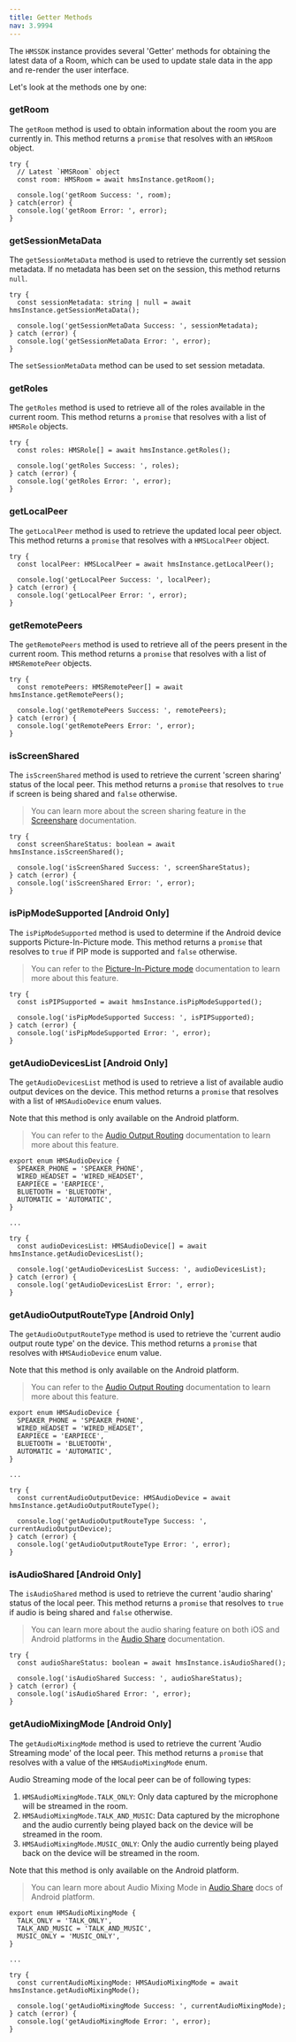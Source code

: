 ```yaml
---
title: Getter Methods
nav: 3.9994
---
```


The `HMSSDK` instance provides several 'Getter' methods for obtaining the latest data of a Room, which can be used to update stale data in the app and re-render the user interface.

Let's look at the methods one by one:

### getRoom

The `getRoom` method is used to obtain information about the room you are currently in. This method returns a `promise` that resolves with an `HMSRoom` object.

```js{3}
try {
  // Latest `HMSRoom` object
  const room: HMSRoom = await hmsInstance.getRoom();

  console.log('getRoom Success: ', room);
} catch(error) {
  console.log('getRoom Error: ', error);
}
```

### getSessionMetaData

The `getSessionMetaData` method is used to retrieve the currently set session metadata. If no metadata has been set on the session, this method returns `null`.

```js{2}
try {
  const sessionMetadata: string | null = await hmsInstance.getSessionMetaData();

  console.log('getSessionMetaData Success: ', sessionMetadata);
} catch (error) {
  console.log('getSessionMetaData Error: ', error);
}
```

The `setSessionMetaData` method can be used to set session metadata.

### getRoles

The `getRoles` method is used to retrieve all of the roles available in the current room. This method returns a `promise` that resolves with a list of `HMSRole` objects.

```js{2}
try {
  const roles: HMSRole[] = await hmsInstance.getRoles();

  console.log('getRoles Success: ', roles);
} catch (error) {
  console.log('getRoles Error: ', error);
}
```

### getLocalPeer

The `getLocalPeer` method is used to retrieve the updated local peer object. This method returns a `promise` that resolves with a `HMSLocalPeer` object.

```js{2}
try {
  const localPeer: HMSLocalPeer = await hmsInstance.getLocalPeer();

  console.log('getLocalPeer Success: ', localPeer);
} catch (error) {
  console.log('getLocalPeer Error: ', error);
}
```

### getRemotePeers

The `getRemotePeers` method is used to retrieve all of the peers present in the current room. This method returns a `promise` that resolves with a list of `HMSRemotePeer` objects.

```js{2}
try {
  const remotePeers: HMSRemotePeer[] = await hmsInstance.getRemotePeers();

  console.log('getRemotePeers Success: ', remotePeers);
} catch (error) {
  console.log('getRemotePeers Error: ', error);
}
```

### isScreenShared

The `isScreenShared` method is used to retrieve the current 'screen sharing' status of the local peer. This method returns a `promise` that resolves to `true` if screen is being shared and `false` otherwise.

> You can learn more about the screen sharing feature in the [Screenshare](../features/screenshare) documentation.

```js{2}
try {
  const screenShareStatus: boolean = await hmsInstance.isScreenShared();

  console.log('isScreenShared Success: ', screenShareStatus);
} catch (error) {
  console.log('isScreenShared Error: ', error);
}
```

### isPipModeSupported [Android Only]

The `isPipModeSupported` method is used to determine if the Android device supports Picture-In-Picture mode. This method returns a `promise` that resolves to `true` if PIP mode is supported and `false` otherwise.

> You can refer to the [Picture-In-Picture mode](./pip-mode) documentation to learn more about this feature.

```js{2}
try {
  const isPIPSupported = await hmsInstance.isPipModeSupported();

  console.log('isPipModeSupported Success: ', isPIPSupported);
} catch (error) {
  console.log('isPipModeSupported Error: ', error);
}
```

### getAudioDevicesList [Android Only]

The `getAudioDevicesList` method is used to retrieve a list of available audio output devices on the device. This method returns a `promise` that resolves with a list of `HMSAudioDevice` enum values.

Note that this method is only available on the Android platform.

> You can refer to the [Audio Output Routing](../features/audio-output-routing) documentation to learn more about this feature.

```js{12}
export enum HMSAudioDevice {
  SPEAKER_PHONE = 'SPEAKER_PHONE',
  WIRED_HEADSET = 'WIRED_HEADSET',
  EARPIECE = 'EARPIECE',
  BLUETOOTH = 'BLUETOOTH',
  AUTOMATIC = 'AUTOMATIC',
}

...

try {
  const audioDevicesList: HMSAudioDevice[] = await hmsInstance.getAudioDevicesList();

  console.log('getAudioDevicesList Success: ', audioDevicesList);
} catch (error) {
  console.log('getAudioDevicesList Error: ', error);
}
```

### getAudioOutputRouteType [Android Only]

The `getAudioOutputRouteType` method is used to retrieve the 'current audio output route type' on the device. This method returns a `promise` that resolves with `HMSAudioDevice` enum value.

Note that this method is only available on the Android platform.

> You can refer to the [Audio Output Routing](../features/audio-output-routing) documentation to learn more about this feature.

```js{12}
export enum HMSAudioDevice {
  SPEAKER_PHONE = 'SPEAKER_PHONE',
  WIRED_HEADSET = 'WIRED_HEADSET',
  EARPIECE = 'EARPIECE',
  BLUETOOTH = 'BLUETOOTH',
  AUTOMATIC = 'AUTOMATIC',
}

...

try {
  const currentAudioOutputDevice: HMSAudioDevice = await hmsInstance.getAudioOutputRouteType();

  console.log('getAudioOutputRouteType Success: ', currentAudioOutputDevice);
} catch (error) {
  console.log('getAudioOutputRouteType Error: ', error);
}
```

### isAudioShared [Android Only]

The `isAudioShared` method is used to retrieve the current 'audio sharing' status of the local peer. This method returns a `promise` that resolves to `true` if audio is being shared and `false` otherwise.

> You can learn more about the audio sharing feature on both iOS and Android platforms in the [Audio Share](../features/audio-share) documentation.

```js{2}
try {
  const audioShareStatus: boolean = await hmsInstance.isAudioShared();

  console.log('isAudioShared Success: ', audioShareStatus);
} catch (error) {
  console.log('isAudioShared Error: ', error);
}
```

### getAudioMixingMode [Android Only]

The `getAudioMixingMode` method is used to retrieve the current 'Audio Streaming mode' of the local peer. This method returns a `promise` that resolves with a value of the `HMSAudioMixingMode` enum.

Audio Streaming mode of the local peer can be of following types:

1. `HMSAudioMixingMode.TALK_ONLY`: Only data captured by the microphone will be streamed in the room.
2. `HMSAudioMixingMode.TALK_AND_MUSIC`: Data captured by the microphone and the audio currently being played back on the device will be streamed in the room.
3. `HMSAudioMixingMode.MUSIC_ONLY`: Only the audio currently being played back on the device will be streamed in the room.

Note that this method is only available on the Android platform.

> You can learn more about Audio Mixing Mode in [Audio Share](../features/audio-share#android) docs of Android platform.

```js{10}
export enum HMSAudioMixingMode {
  TALK_ONLY = 'TALK_ONLY',
  TALK_AND_MUSIC = 'TALK_AND_MUSIC',
  MUSIC_ONLY = 'MUSIC_ONLY',
}

...

try {
  const currentAudioMixingMode: HMSAudioMixingMode = await hmsInstance.getAudioMixingMode();

  console.log('getAudioMixingMode Success: ', currentAudioMixingMode);
} catch (error) {
  console.log('getAudioMixingMode Error: ', error);
}
```
